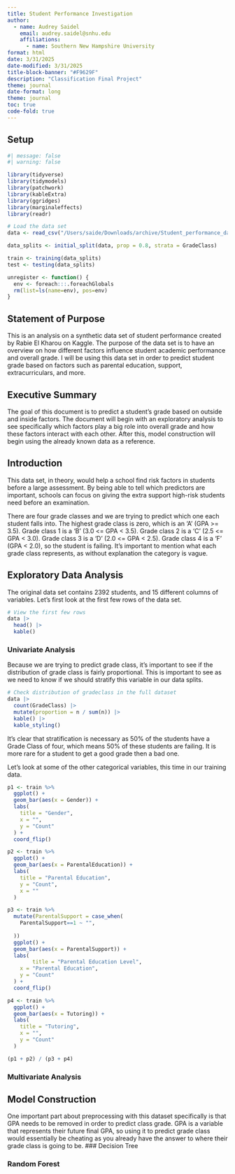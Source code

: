 ```yaml
---
title: Student Performance Investigation
author: 
  - name: Audrey Saidel
    email: audrey.saidel@snhu.edu
    affiliations: 
      - name: Southern New Hampshire University
format: html
date: 3/31/2025
date-modified: 3/31/2025
title-block-banner: "#F9629F"
description: "Classification Final Project"
theme: journal
date-format: long
theme: journal
toc: true
code-fold: true
---
```

## Setup
```r
#| message: false
#| warning: false

library(tidyverse)
library(tidymodels)
library(patchwork)
library(kableExtra)
library(ggridges)
library(marginaleffects)
library(readr)

# Load the data set
data <- read_csv("/Users/saide/Downloads/archive/Student_performance_data _.csv")

data_splits <- initial_split(data, prop = 0.8, strata = GradeClass)

train <- training(data_splits)
test <- testing(data_splits)

unregister <- function() {
  env <- foreach:::.foreachGlobals
  rm(list=ls(name=env), pos=env)
}


```

## Statement of Purpose

This is an analysis on a synthetic data set of student performance created by Rabie El Kharou on Kaggle. The purpose of the data set is to have an overview on how different factors influence student academic performance and overall grade. I will be using this data set in order to predict student grade based on factors such as parental education, support, extracurriculars, and more. 

## Executive Summary

The goal of this document is to predict a student's grade based on outside and inside factors. The document will begin with an exploratory analysis to see specifically which factors play a big role into overall grade and how these factors interact with each other. After this, model construction will begin using the already known data as a reference. 

## Introduction

This data set, in theory, would help a school find risk factors in students before a large assessment. By being able to tell which predictors are important, schools can focus on giving the extra support high-risk students need before an examination. 

There are four grade classes and we are trying to predict which one each student falls into. The highest grade class is zero, which is an  'A' (GPA >= 3.5). Grade class 1 is a 'B' (3.0 <= GPA < 3.5). Grade class 2 is a  'C' (2.5 <= GPA < 3.0). Grade class 3 is a 'D' (2.0 <= GPA < 2.5). Grade class 4 is a  'F' (GPA < 2.0), so the student is failing. It's important to mention what each grade class represents, as without explanation the category is vague.

## Exploratory Data Analysis

The original data set contains 2392 students, and 15 different columns of variables. Let's first look at the first few rows of the data set.
```r
# View the first few rows
data |>
  head() |>
  kable()
```
### Univariate Analysis

Because we are trying to predict grade class, it's important to see if the distribution of grade class is fairly proportional. This is important to see as we need to know if we should stratify this variable in our data splits.
```r
# Check distribution of gradeclass in the full dataset
data |>
  count(GradeClass) |>
  mutate(proportion = n / sum(n)) |>
  kable() |>
  kable_styling()
```
It's clear that stratification is necessary as 50% of the students have a Grade Class of four, which means 50% of these students are failing. It is more rare for a student to get a good grade then a bad one.

Let's look at some of the other categorical variables, this time in our training data.
```r
p1 <- train %>%
  ggplot() + 
  geom_bar(aes(x = Gender)) + 
  labs(
    title = "Gender",
    x = "",
    y = "Count"
  ) + 
  coord_flip()

p2 <- train %>%
  ggplot() + 
  geom_bar(aes(x = ParentalEducation)) +
  labs(
    title = "Parental Education",
    y = "Count",
    x = ""
  )

p3 <- train %>%
  mutate(ParentalSupport = case_when(
    ParentalSupport==1 ~ "",
    
  ))
  ggplot() + 
  geom_bar(aes(x = ParentalSupport)) + 
  labs(
        title = "Parental Education Level",
    x = "Parental Education",
    y = "Count"
  ) + 
  coord_flip()

p4 <- train %>%
  ggplot() + 
  geom_bar(aes(x = Tutoring)) + 
  labs(
    title = "Tutoring",
    x = "",
    y = "Count"
  )

(p1 + p2) / (p3 + p4)
```

### Multivariate Analysis

## Model Construction

One important part about preprocessing with this dataset specifically is that GPA needs to be removed in order to predict class grade. GPA is a variable that represents their future final GPA, so using it to predict grade class would essentially be cheating as you already have the answer to where their grade class is going to be. 
### Decision Tree

### Random Forest
